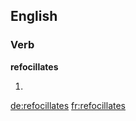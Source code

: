 ==English==

===Verb===
'''refocillates'''

# {{third-person singular of|refocillate}}

[[de:refocillates]]
[[fr:refocillates]]